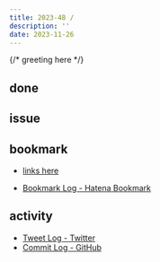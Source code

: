 ```yaml
---
title: 2023-48 / 
description: ''
date: 2023-11-26
---
```


{/* greeting here */}

## done

### 

## issue

### 

## bookmark

- [links here]()


- [Bookmark Log - Hatena Bookmark](https://b.hatena.ne.jp/Ryo_K/bookmark)

## activity

<Tweet tweetLink="" />
<Instagram instagramId="" />
<YouTube youTubeId="" />

- [Tweet Log - Twitter](https://twitter.com/search?q=(from%3Alegnoh)%20until%3A2023-11-26%20since%3A2023-11-20%20-filter%3Areplies&src=typed_query)
- [Commit Log - GitHub](https://github.com/legnoh?tab=overview&from=2023-11-20&to=2023-11-26)
